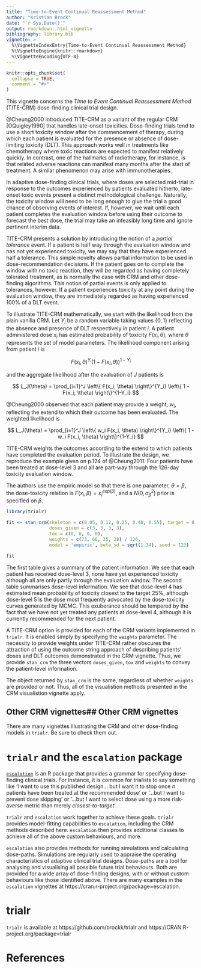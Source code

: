 ```yaml
---
title: "Time-to-Event Continual Reassessment Method"
author: "Kristian Brock"
date: "`r Sys.Date()`"
output: rmarkdown::html_vignette
bibliography: library.bib
vignette: >
  %\VignetteIndexEntry{Time-to-Event Continual Reassessment Method}
  %\VignetteEngine{knitr::rmarkdown}
  %\VignetteEncoding{UTF-8}
---
```


```r
knitr::opts_chunk$set(
  collapse = TRUE,
  comment = "#>"
)
```

This vignette concerns the _Time to Event Continual Reassessment Method_ (TITE-CRM) dose-finding clinical trial design.

@Cheung2000 introduced TITE-CRM as a variant of the regular CRM [OQuigley1990] that handles late-onset toxicities.
Dose-finding trials tend to use a short toxicity window after the commencement of therapy, during which each patient is evaluated for the presence or absence of dose-limiting toxicity (DLT).
This approach works well in treatments like chemotherapy where toxic reactions are expected to manifest relatively quickly.
In contrast, one of the hallmarks of radiotherapy, for instance, is that related adverse reactions can manifest many months after the start of treatment.
A similar phenomenon may arise with immunotherapies.

In adaptive dose-finding clinical trials, where doses are selected mid-trial in response to the outcomes experienced by patients evaluated hitherto, late-onset toxic events present a distinct methodological challenge.
Naturally, the toxicity window will need to be long enough to give the trial a good chance of observing events of interest.
If, however, we wait until each patient completes the evaluation window before using their outcome to forecast the best dose, the trial may take an infeasibly long time and ignore pertinent interim data.

TITE-CRM presents a solution by introducing the notion of a _partial tolerance_ event. 
If a patient is half way through the evaluation window and has not yet experienced toxicity, we may say that they have experienced half a tolerance. 
This simple novelty allows partial information to be used in dose-recommendation decisions.
If the patient goes on to complete the window with no toxic reaction, they will be regarded as having completely tolerated treatment, as is normally the case with CRM and other dose-finding algorithms.
This notion of partial events is only applied to tolerances, however.
If a patient experiences toxicity at any point during the evaluation window, they are immediately regarded as having experienced 100% of a DLT event.

To illustrate TITE-CRM mathematically, we start with the likelihood from the plain vanilla CRM.
Let $Y_i$ be a random variable taking values $\{0, 1\}$ reflecting the absence and presence of DLT respectively in patient $i$.
A patient administered dose $x_i$ has estimated probability of toxicity $F(x_i, \theta)$, where $\theta$ represents the set of model parameters.
The likelihood component arising from patient $i$ is

$$ F(x_i, \theta)^{Y_i} (1 - F(x_i, \theta))^{1-Y_i} $$

and the aggregate likelihood after the evaluation of $J$ patients is 

$$ L_J(\theta) = \prod_{i=1}^J \left\{ F(x_i, \theta) \right\}^{Y_i} \left\{ 1 - F(x_i, \theta) \right\}^{1-Y_i} $$

@Cheung2000 observed that each patient may provide a weight, $w_i$, reflecting the extend to which their outcome has been evaluated.
The weighted likelihood is

$$ L_J(\theta) = \prod_{i=1}^J \left\{ w_i F(x_i, \theta) \right\}^{Y_i} \left\{ 1 - w_i F(x_i, \theta) \right\}^{1-Y_i} $$

TITE-CRM weights the outcomes according to the extend to which patients have completed the evaluation period.
To illustrate the design, we reproduce the example given on p.124 of @Cheung2011.
Four patients have been treated at dose-level 3 and all are part-way through the 126-day toxicity evaluation window.

The authors use the empiric model so that there is one parameter, $\theta = \beta$, the dose-toxicity relation is $F(x_i, \beta) = x_i^{exp(\beta)}$, and a $N(0, \sigma_{\beta}^2)$ prior is specified on $\beta$.

```r
library(trialr)

fit <- stan_crm(skeleton = c(0.05, 0.12, 0.25, 0.40, 0.55), target = 0.25,
                doses_given = c(3, 3, 3, 3),
                tox = c(0, 0, 0, 0),
                weights = c(73, 66, 35, 28) / 126,
                model = 'empiric', beta_sd = sqrt(1.34), seed = 123)
```
```r
fit
```

The first table gives a summary of the patient information.
We see that each patient has received dose-level 3, none have yet experienced toxicity although all are only partly through the evaluation window.
The second table summarises dose-level information.
We see that dose-level 4 has estimated mean probability of toxicity closest to the target 25%, although dose-level 5 is the dose most frequently advocated by the dose-toxicity curves generated by MCMC.
This exuberance should be tempered by the fact that we have not yet treated any patients at dose-level 4, although it is currently recommended for the next patient.

A TITE-CRM option is provided for each of the CRM variants implemented in `trialr`.
It is enabled simply by specifying the `weights` parameter.
The necessity to provide weights under TITE-CRM rather obscures the attraction of using the outcome string approach of describing patients' doses and DLT outcomes demonstrated in the CRM vignette.
Thus, we provide `stan_crm` the three vectors `doses_given`, `tox` and `weights` to convey the patient-level information.

The object returned by `stan_crm` is the same, regardless of whether `weights` are provided or not.
Thus, all of the visualistion methods presented in the CRM visualistion vignette apply.


## Other CRM vignettes## Other CRM vignettes
There are many vignettes illustrating the CRM and other dose-finding models in `trialr`.
Be sure to check them out.


# `trialr` and the `escalation` package
[`escalation`](https://cran.r-project.org/package=escalation) is an R package that provides a grammar for specifying dose-finding clinical trials.
For instance, it is common for trialists to say something like 'I want to use this published design... but I want it to stop once $n$ patients have been treated at the recommended dose' or '...but I want to prevent dose skipping' or '...but I want to select dose using a more risk-averse metric than merely _closest-to-target_'.

`trialr` and `escalation` work together to achieve these goals.
`trialr` provides model-fitting capabilities to `escalation`, including the CRM methods described here.
`escalation` then provides additional classes to achieve all of the above custom behaviours, and more.

`escalation` also provides methods for running simulations and calculating dose-paths.
Simulations are regularly used to appraise the operating characteristics of adaptive clinical trial designs.
Dose-paths are a tool for analysing and visualising all possible future trial behaviours.
Both are provided for a wide array of dose-finding designs, with or without custom behaviours like those identified above.
There are many examples in the `escalation` vignettes at https://cran.r-project.org/package=escalation.


# trialr
`trialr` is available at https://github.com/brockk/trialr and https://CRAN.R-project.org/package=trialr 


# References
